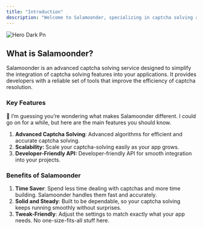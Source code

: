 ```yaml
---
title: "Introduction"
description: "Welcome to Salamoonder, specializing in captcha solving and beyond. Salamoonder helps automate your tasks on protected websites."
---
```


![Hero Dark Pn](/images/salamoonder-hero.png)

## What is Salamoonder?

Salamoonder is an advanced captcha solving service designed to simplify the integration of captcha solving features into your applications. It provides developers with a reliable set of tools that improve the efficiency of captcha resolution.

### Key Features

🤔 I’m guessing you’re wondering what makes Salamoonder different. I could go on for a while, but here are the main features you should know.

1. **Advanced Captcha Solving**: Advanced algorithms for efficient and accurate captcha solving.
2. **Scalability:** Scale your captcha-solving easily as your app grows.
3. **Developer-Friendly API:** Developer-friendly API for smooth integration into your projects.

### Benefits of Salamoonder
1. **Time Saver**: Spend less time dealing with captchas and more time building. Salamoonder handles them fast and accurately.
2. **Solid and Steady**: Built to be dependable, so your captcha solving keeps running smoothly without surprises.
3. **Tweak-Friendly**: Adjust the settings to match exactly what your app needs. No one-size-fits-all stuff here.